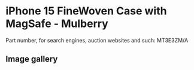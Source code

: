 
# iPhone 15 FineWoven Case with MagSafe - Mulberry

Part number, for search engines, auction websites and such: MT3E3ZM/A

## Image gallery

<div style={{ width: "768px" }}>
  <GalleryComponent
    images={[
      {
        original: "/everysource/MT3E3.webp",
        thumbnail: "/everypreview/MT3E3.webp",
      },
      {
        original: "/everysource/MT3E3_AV1.webp",
        thumbnail: "/everypreview/MT3E3_AV1.webp",
      },
      {
        original: "/everysource/MT3E3_AV2.webp",
        thumbnail: "/everypreview/MT3E3_AV2.webp",
      },
      {
        original: "/everysource/MT3E3_AV3.webp",
        thumbnail: "/everypreview/MT3E3_AV3.webp",
      },
      {
        original: "/everysource/MT3E3_AV4.webp",
        thumbnail: "/everypreview/MT3E3_AV4.webp",
      },
      {
        original: "/everysource/MT3E3_AV5.webp",
        thumbnail: "/everypreview/MT3E3_AV5.webp",
      },
      {
        original: "/everysource/MT3E3_AV6.webp",
        thumbnail: "/everypreview/MT3E3_AV6.webp",
      }
    ]}
  />
</div>